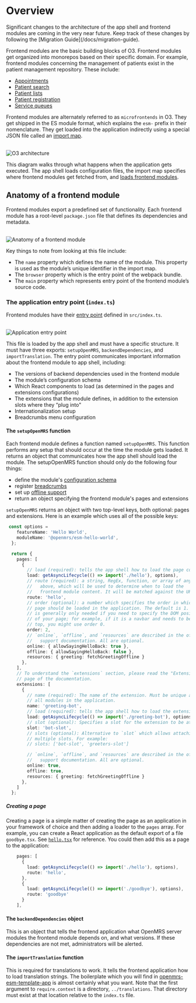 
# Overview

<Callout emoji="ℹ️" type="info">
  Significant changes to the architecture of the app shell and frontend modules
  are coming in the very near future. Keep track of these changes by following
  the [Migration Guide](/docs/migration-guide).
</Callout>

Frontend modules are the basic building blocks of O3. Frontend modules get organized into monorepos based on their specific domain. For example, frontend modules concerning the management of patients exist in the patient management repository. These include:

- [Appointments](https://github.com/openmrs/openmrs-esm-patient-management/tree/main/packages/esm-appointments-app)
- [Patient search](https://github.com/openmrs/openmrs-esm-patient-management/tree/main/packages/esm-patient-search-app)
- [Patient lists](https://github.com/openmrs/openmrs-esm-patient-management/tree/main/packages/esm-patient-list-app)
- [Patient registration](https://github.com/openmrs/openmrs-esm-patient-management/tree/main/packages/esm-patient-registration-app)
- [Service queues](https://github.com/openmrs/openmrs-esm-patient-management/tree/main/packages/esm-outpatient-app)

Frontend modules are alternately referred to as `microfrontends` in O3. They get shipped in the ES module format, which explains the `esm-` prefix in their nomenclature. They get loaded into the application indirectly using a special JSON file called an [import map](http://localhost:3001/docs/core-concepts#import-map).

<br />
<Image src="/o3-execution.png" alt="O3 architecture" width={500} height={500} />

This diagram walks through what happens when the application gets executed. The app shell loads configuration files, the import map specifies where frontend modules get fetched from, and [loads frontend modules](/docs/frontend-modules/module-loading).

## Anatomy of a frontend module

Frontend modules export a predefined set of functionality. Each frontend module has a root-level `package.json` file that defines its dependencies and metadata.

<br />
<Image
  src="/anatomy.png"
  alt="Anatomy of a frontend module"
  width={500}
  height={500}
/>

Key things to note from looking at this file include:

- The `name` property which defines the name of the module. This property is used as the module’s unique identifier in the import map.
- The `browser` property which is the entry point of the webpack bundle.
- The `main` property which represents entry point of the frontend module’s source code.

### The application entry point (`index.ts`)

Frontend modules have their [entry point](https://webpack.js.org/concepts/entry-points/) defined in `src/index.ts`.

<br />
<Image
  src="/entrypoint.png"
  alt="Application entry point"
  width={500}
  height={500}
/>

This file is loaded by the app shell and must have a specific structure. It must have three exports: `setupOpenMRS`, `backendDependencies`, and `importTranslation`. The entry point communicates important information about the frontend module to app shell, including:

- The versions of backend dependencies used in the frontend module
- The module’s configuration schema
- Which React components to load (as determined in the pages and extensions configurations)
- The extensions that the module defines, in addition to the extension slots where they “plug into"
- Internationalization setup
- Breadcrumbs menu configuration

#### The `setupOpenMRS` function

Each frontend module defines a function named `setupOpenMRS`. This function performs any setup that should occur at the time the module gets loaded. It returns an object that communicates how the app shell should load the module. The setupOpenMRS function should only do the following four things:

- define the module's [configuration schema](config.md)
- register [breadcrumbs](breadcrumbs.md)
- set up [offline support](../offline/offline.md)
- return an object specifying the frontend module's pages and extensions

`setupOpenMRS` returns an object with two top-level keys, both optional: pages and extensions. Here is an example which uses all of the possible keys:

```ts copy
 const options =
    featureName: 'Hello World',
    moduleName: '@openmrs/esm-hello-world',
  };

  return {
    pages: [
      {
        // load (required): tells the app shell how to load the page content
        load: getAsyncLifecycle(() => import('./hello'), options),
        // route (required): a string, RegEx, function, or array of any of the
        //   above, which will be used to determine when to load the
        //   frontend module content. It will be matched against the URL path.
        route: 'hello',
        // order (optional): a number which specifies the order in which the
        // page should be loaded in the application. The default is 1. This
        // is generally only needed if you need to specify the DOM position
        // of your page; for example, if it is a navbar and needs to be at the
        // top, you might use order 0.
        order: 2,
        // `online`, `offline`, and `resources` are described in the offline
        //   support documentation. All are optional.
        online: { allowSayingHelloBack: true },
        offline: { allowSayingHelloBack: false },
        resources: { greeting: fetchGreetingOffline }
      },
    ],
    // To understand the `extensions` section, please read the "Extension System"
    // page of the documentation.
    extensions: [
      {
        // name (required): The name of the extension. Must be unique across
        // all modules in the application.
        name: 'greeting-bot',
        // load (required): tells the app shell how to load the extension content
        load: getAsyncLifecycle(() => import('./greeting-bot'), options),
        // slot (optional): Specifies a slot for the extension to be attached to.
        slot: 'bot-slot',
        // slots (optional): Alternative to `slot` which allows attaching to
        // multiple slots. For example:
        // slots: ['bot-slot', 'greeters-slot']

        // `online`, `offline`, and `resources` are described in the offline
        //   support documentation. All are optional.
        online: true,
        offline: true,
        resources: { greeting: fetchGreetingOffline }
      },
    ]
  };
```

##### Creating a page

Creating a page is a simple matter of creating the page as an application
in your framework of choice and then adding a loader to the `pages` array.
For example, you can create a React application as the default export
of a file `goodbye.tsx`. See
[`hello.tsx`](https://github.com/openmrs/openmrs-esm-template-app/blob/master/src/hello.tsx)
for reference. You could then add this as a page to the application:

```typescript
    pages: [
      {
        load: getAsyncLifecycle(() => import('./hello'), options),
        route: 'hello',
      },
      {
        load: getAsyncLifecycle(() => import('./goodbye'), options),
        route: 'goodbye'
      }
    ],
```

#### The `backendDependencies` object

This is an object that tells the frontend application what OpenMRS server modules
the frontend module depends on, and what versions. If these dependencies are not
met, administrators will be alerted.

#### The `importTranslation` function

This is required for translations to work. It tells the frontend application
how to load translation strings. The boilerplate which you will find in
[openmrs-esm-template-app](https://github.com/openmrs/openmrs-esm-template-app/blob/master/src/index.ts)
is almost certainly what you want. Note that the first argument to
`require.context` is a directory, `../translations`.
That directory must exist at that location relative to the `index.ts` file.
